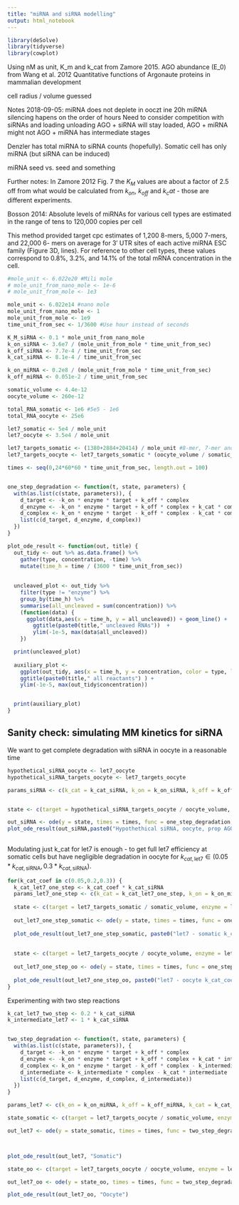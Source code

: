 ---
title: "miRNA and siRNA modelling"
output: html_notebook
---


```{r setup}
library(deSolve)
library(tidyverse)
library(cowplot)
```

Using nM as unit, K_m and k_cat from Zamore 2015.
AGO abundance (E_0) from Wang et al. 2012 Quantitative functions of Argonaute
proteins in mammalian development

cell radius / volume guessed

Notes 2018-09-05:
miRNA does not deplete in ooczt ine  20h
miRNA silencing hapens on the order of hours
Need to consider competition with siRNAs and loading unloading
AGO + siRNA will stay loaded, AGO + miRNA might not
AGO + miRNA has intermediate stages

Denzler has total miRNA to siRNA counts (hopefully). 
Somatic cell has only miRNA (but siRNA can be induced)

miRNA seed vs. seed and something


Further notes:
In Zamore 2012 Fig. 7 the $K_M$ values are about a factor of 2.5 off from what would be calculated from $k_{on}$, $k_{off}$ and $k_cat$ - those are different experiments.

Bosson 2014:
Absolute levels of miRNAs for various cell types are estimated in the range of tens to 
120,000 copies per cell

This method provided target cpc estimates of 1,200 8-mers, 5,000 7-mers, and 22,000 6-
mers on average for 3′ UTR sites of each active miRNA ESC family (Figure 3D, lines). For 
reference to other cell types, these values correspond to 0.8%, 3.2%, and 14.1% of the total 
mRNA concentration in the cell. 

```{r}
#mole_unit <- 6.022e20 #Mili mole
# mole_unit_from_nano_mole <- 1e-6
# mole_unit_from_mole <- 1e3

mole_unit <- 6.022e14 #nano mole
mole_unit_from_nano_mole <- 1
mole_unit_from_mole <- 1e9
time_unit_from_sec <- 1/3600 #Use hour instead of seconds

K_M_siRNA <- 0.1 * mole_unit_from_nano_mole
k_on_siRNA <- 3.6e7 / (mole_unit_from_mole * time_unit_from_sec)
k_off_siRNA <- 7.7e-4 / time_unit_from_sec
k_cat_siRNA <- 8.1e-4 / time_unit_from_sec

k_on_miRNA <- 0.2e8 / (mole_unit_from_mole * time_unit_from_sec)
k_off_miRNA <- 0.051e-2 / time_unit_from_sec

somatic_volume <- 4.4e-12
oocyte_volume <- 260e-12

total_RNA_somatic <- 1e6 #5e5 - 1e6
total_RNA_oocyte <- 25e6

let7_somatic <- 5e4 / mole_unit
let7_oocyte <- 3.5e4 / mole_unit

let7_targets_somatic <- (1380+2884+20414) / mole_unit #8-mer, 7-mer and 6-mers respectively from Bosson 2014
let7_targets_oocyte <- let7_targets_somatic * (oocyte_volume / somatic_volume)

times <- seq(0,24*60*60 * time_unit_from_sec, length.out = 100)


one_step_degradation <- function(t, state, parameters) {
  with(as.list(c(state, parameters)), {
    d_target <- -k_on * enzyme * target + k_off * complex 
    d_enzyme <- -k_on * enzyme * target + k_off * complex + k_cat * complex
    d_complex <- k_on * enzyme * target - k_off * complex - k_cat * complex
    list(c(d_target, d_enzyme, d_complex))
  })
}

plot_ode_result <- function(out, title) {
  out_tidy <- out %>% as.data.frame() %>% 
    gather(type, concentration, -time) %>%
    mutate(time_h = time / (3600 * time_unit_from_sec)) 
    
  
  uncleaved_plot <- out_tidy %>% 
    filter(type != "enzyme") %>%
    group_by(time_h) %>%
    summarise(all_uncleaved = sum(concentration)) %>%
    (function(data) { 
      ggplot(data,aes(x = time_h, y = all_uncleaved)) + geom_line() +
        ggtitle(paste0(title," uncleaved RNAs"))  +
        ylim(-1e-5, max(data$all_uncleaved)) 
    })

  print(uncleaved_plot)
  
  auxiliary_plot <- 
    ggplot(out_tidy, aes(x = time_h, y = concentration, color = type, linetype = type)) + geom_line() +
    ggtitle(paste0(title," all reactants") ) + 
    ylim(-1e-5, max(out_tidy$concentration))


  print(auxiliary_plot)
}

```


## Sanity check: simulating MM kinetics for siRNA 

We want to get complete degradation with siRNA in oocyte in a reasonable time

```{r}

hypothetical_siRNA_oocyte <- let7_oocyte
hypothetical_siRNA_targets_oocyte <- let7_targets_oocyte

params_siRNA <- c(k_cat = k_cat_siRNA, k_on = k_on_siRNA, k_off = k_off_siRNA)


state <- c(target = hypothetical_siRNA_targets_oocyte / oocyte_volume, enzyme = hypothetical_siRNA_oocyte / oocyte_volume, complex = 0)

out_siRNA <- ode(y = state, times = times, func = one_step_degradation, parms = params_siRNA)
plot_ode_result(out_siRNA,paste0("Hypothethical siRNA, oocyte, prop AGO = ", prop_available_siRNA))
  
```

Modulating just k_cat for let7 is enough - to get full let7 efficiency at somatic cells but have negligible degradation in oocyte for $k_{cat,\mathrm{let7}} \in (0.05 * k_{cat,\mathrm{siRNA}}, 0.3 * k_{cat,\mathrm{siRNA}})$.

```{r}
for(k_cat_coef in c(0.05,0.2,0.3)) {
  k_cat_let7_one_step <- k_cat_coef * k_cat_siRNA
  params_let7_one_step <- c(k_cat = k_cat_let7_one_step, k_on = k_on_miRNA, k_off = k_off_miRNA)
  
  state <- c(target = let7_targets_somatic / somatic_volume, enzyme = let7_somatic / somatic_volume, complex = 0)
  
  out_let7_one_step_somatic <- ode(y = state, times = times, func = one_step_degradation, parms = params_let7_one_step)
  
  plot_ode_result(out_let7_one_step_somatic, paste0("let7 - somatic k_cat_coef = ", k_cat_coef))
  
  
  state <- c(target = let7_targets_oocyte / oocyte_volume, enzyme = let7_oocyte / oocyte_volume, complex = 0)
  
  out_let7_one_step_oo <- ode(y = state, times = times, func = one_step_degradation, parms = params_let7_one_step)
  
  plot_ode_result(out_let7_one_step_oo, paste0("let7 - oocyte k_cat_coef = ", k_cat_coef))
}
```

Experimenting with two step reactions

```{r}
k_cat_let7_two_step <- 0.2 * k_cat_siRNA
k_intermediate_let7 <- 1 * k_cat_siRNA


two_step_degradation <- function(t, state, parameters) {
  with(as.list(c(state, parameters)), {
    d_target <- -k_on * enzyme * target + k_off * complex 
    d_enzyme <- -k_on * enzyme * target + k_off * complex + k_cat * intermediate
    d_complex <- k_on * enzyme * target - k_off * complex - k_intermediate * complex
    d_intermediate <- k_intermediate * complex - k_cat * intermediate
    list(c(d_target, d_enzyme, d_complex, d_intermediate))
  })
}

params_let7 <- c(k_on = k_on_miRNA, k_off = k_off_miRNA, k_cat = k_cat_let7_two_step, k_intermediate = k_intermediate_let7)

state_somatic <- c(target = let7_targets_oocyte / somatic_volume, enzyme = let7_somatic / somatic_volume, complex = 0, intermediate = 0)

out_let7 <- ode(y = state_somatic, times = times, func = two_step_degradation, parms = params_let7)



plot_ode_result(out_let7, "Somatic")

state_oo <- c(target = let7_targets_oocyte / oocyte_volume, enzyme = let7_oocyte / oocyte_volume, complex = 0, intermediate = 0)

out_let7_oo <- ode(y = state_oo, times = times, func = two_step_degradation, parms = params_let7)

plot_ode_result(out_let7_oo, "Oocyte")


```

